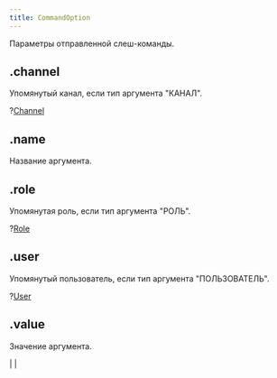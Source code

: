 ```yaml
---
title: CommandOption
---
```


Параметры отправленной слеш-команды.

## .channel

Упомянутый канал, если тип аргумента "КАНАЛ".

?[Channel](channel.mdx)

## .name

Название аргумента.

<MdnRef dataType="String" />

## .role

Упомянутая роль, если тип аргумента "РОЛЬ".

?[Role](role.mdx)

## .user

Упомянутый пользователь, если тип аргумента "ПОЛЬЗОВАТЕЛЬ".

?[User](user.mdx)

## .value

Значение аргумента.

<MdnRef dataType="Boolean" /> | <MdnRef dataType="Number" /> | <MdnRef dataType="String" />
